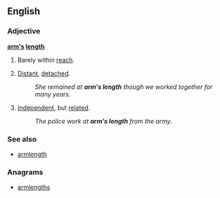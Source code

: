 ==English==

===Adjective===
{{wikipedia}}
'''[[arm#Etymology_2|arm]][['s]] [[length]]'''

# {{literally}} Barely within [[reach]].
# {{idiomatic}} [[distant|Distant]], [[detach]]ed.
#: ''She remained at '''arm's length''' though we worked together for many years.''
# {{idiomatic}} [[independent|Independent]], but [[related]].
#: ''The police work at '''arm's length''' from the army.''

===See also===
* [[armlength]]

===Anagrams===
* [[armlengths#English|armlengths]]